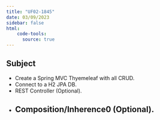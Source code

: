 ```yaml
---
title: "UF02-1845"
date: 03/09/2023
sidebar: false
html: 
    code-tools:
      source: true
---
```


## Subject

* Create a Spring MVC Thyemeleaf with all CRUD.
* Connect to a H2 JPA DB.
* REST Controller (Optional).
* Composition/Inherence0 (Optional).
---